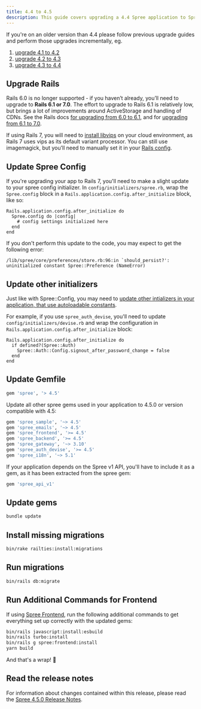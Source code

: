 ```yaml
---
title: 4.4 to 4.5
description: This guide covers upgrading a 4.4 Spree application to Spree 4.5.
---
```


<Note>
If you're on an older version than 4.4 please follow previous upgrade guides and perform those upgrades incrementally, eg.

1. [upgrade 4.1 to 4.2](4.1-to-4.2)
2. [upgrade 4.2 to 4.3](4.2-to-4.3)
3. [upgrade 4.3 to 4.4](4.3-to-4.4)
</Note>

## Upgrade Rails

Rails 6.0 is no longer supported - if you haven’t already, you’ll need to upgrade to **Rails 6.1 or 7.0**. The effort to upgrade to Rails 6.1 is relatively low, but brings a lot of improvements around ActiveStorage and handling of CDNs. See the Rails docs [for upgrading from 6.0 to 6.1](https://edgeguides.rubyonrails.org/upgrading\_ruby\_on\_rails.html#upgrading-from-rails-6-0-to-rails-6-1), and for [upgrading from 6.1 to 7.0](https://edgeguides.rubyonrails.org/upgrading\_ruby\_on\_rails.html#upgrading-from-rails-6-1-to-rails-7-0).

If using Rails 7, you will need to [install libvips](https://www.libvips.org/install.html) on your cloud environment, as Rails 7 uses vips as its default variant processor. You can still use imagemagick, but you’ll need to manually set it in your [Rails config](https://edgeapi.rubyonrails.org/classes/ActiveStorage/Variant.html).

## Update Spree Config

If you're upgrading your app to Rails 7, you'll need to make a slight update to your spree config initializer. In `config/initializers/spree.rb`, wrap the `Spree.config` block in a `Rails.application.config.after_initialize` block, like so:

```
Rails.application.config.after_initialize do
  Spree.config do |config|
    # config settings initialized here
  end
end
```

If you don't perform this update to the code, you may expect to get the following error:

```shell
/lib/spree/core/preferences/store.rb:96:in `should_persist?': 
uninitialized constant Spree::Preference (NameError)
```

## Update other initializers

Just like with Spree::Config, you may need to [update other intializers in your application, that use autoloadable constants](https://rubyonrails.org/2021/9/3/autoloading-in-rails-7-get-ready).

For example, if you use `spree_auth_devise`, you'll need to update `config/initializers/devise.rb` and wrap the configuration in `Rails.application.config.after_initialize` block:

```
Rails.application.config.after_initialize do
  if defined?(Spree::Auth)
    Spree::Auth::Config.signout_after_password_change = false
  end
end
```

## Update Gemfile

```ruby
gem 'spree', '> 4.5'
```

Update all other spree gems used in your application to 4.5.0 or version compatible with 4.5:

```ruby
gem 'spree_sample', '~> 4.5'
gem 'spree_emails', '~> 4.5'
gem 'spree_frontend', '>= 4.5'
gem 'spree_backend', '>= 4.5'
gem 'spree_gateway', '~> 3.10'
gem 'spree_auth_devise', '>= 4.5'
gem 'spree_i18n', '~> 5.1'
```

If your application depends on the Spree v1 API, you'll have to include it as a gem, as it has been extracted from the spree gem:

```ruby
gem 'spree_api_v1'
```

## Update gems

```bash
bundle update
```

## Install missing migrations

```bash
bin/rake railties:install:migrations
```

## Run migrations

```bash
bin/rails db:migrate
```

## Run Additional Commands for Frontend

If using [Spree Frontend](https://github.com/spree/spree_rails_frontend), run the following additional commands to get everything set up correctly with the updated gems:

```bash
bin/rails javascript:install:esbuild
bin/rails turbo:install
bin/rails g spree:frontend:install
yarn build
```

And that's a wrap! :tada:

## Read the release notes

For information about changes contained within this release, please read the [Spree 4.5.0 Release Notes](https://github.com/spree/spree/releases/tag/v4.5.0).
